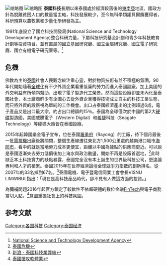[[File:Rice_research.jpg|缩略图]]
[[File:TRR1-M1_Reactor.JPG|缩略图]]
'''泰國科技'''長期以來泰國處於經濟較落後的[[東南亞|東南亞]]地區，國政方針為脫離貧困人口的數量當主軸，科技發展較少，至今無科學類諾貝爾獎獲得者，科研預算以農牧業和少量化學研發為主。

1991年底設立了國立科技開發局(National Science and Technology Development Agency)整合科研力量，下屬科技研究基金計劃和青少年科技教育計劃等投資項目，並有直屬的國立基因研究廳、國立金屬研究廳、國立電子研究廳、國立有機電子研究室等。<ref>[https://www.nstda.or.th/en/ National Science and Technology Development Agency]</ref>

==危機==
佛教為主的[[泰國|泰國]]社會人民觀念較注重心靈，對於物質技術有並不積極的氛圍，90年代開始隨著[[全球化|全球化]]有不少外資企業看重低廉的勞力而進入泰國設廠，加上美國的外交利益有所傾斜幫助，出現了電子製造代工榮景。然而這些設廠卻並未內化至泰國社會，本土廠商鮮少有企圖心去從外資企業獲得技術成立自主的科技工業生態，而只將外資的設廠視為單純的工作機會。出口占泰國經濟產出的比例超過6成，電子產品又是出口最大宗，約占出口總額的15％。泰國為全球僅次於中國的第2大[[硬碟|硬碟]]製造國，美國威騰電子（Western Digital）和[[希捷|希捷]]科技（Seagate Technology）等硬碟大廠皆在泰國設廠。

2015年起韓國樂金電子宣布，位在泰國[[羅勇府|羅勇府]]（Rayong）的工廠，待下個月最後一批[[電視機|電視機]]出廠後將關閉，整個生產線遷往東北方1,500公里處的越南港口城市[[海防市|海防市]]，看中的就是當地勞力成本更便宜，距離以中國為據點的供應商更近。可以說是泰國逐漸失去勞力低價後加上淹水與政治動盪，開始不再是設廠首選地，<ref>[http://www.chinatimes.com/newspapers/20150405000917-260209 泰國危機]</ref>此時缺乏本土科技實力的缺點暴露，泰國完全沒有本土誕生的世界級科技公司，更遑論專利和人才的積累。泰國2015年在世界經濟論壇全球競爭力指數的創新排名，從2007年的33名掉到67名。<ref>[http://finance.sina.com/bg/economy/singtao/20150406/08591238989.html 新浪 - 泰國科技業弊端]</ref>泰國電機、電子暨電信同業工會會長VISNU LIMWIBUL指出：「現在是高科技産品時代，卻不見有人做這方面的投資。」

為彌補問題2016年起官方鎖定了較軟性不依賴硬體的數位金融[[FinTech|FinTech]]與電子商務當切入點，<ref>[https://buzzorange.com/techorange/2016/06/29/thailand-fintech-development/ 泰國搶攻軟體業]</ref>意圖重振社會上的科技氛圍。
==参考文献==
{{reflist}}
{{commons|Category:Science and technology in Thailand}}
{{亚洲题目|科技}}

[[Category:各国科技|Category:各国科技]]
[[Category:泰国经济|Category:泰国经济]]